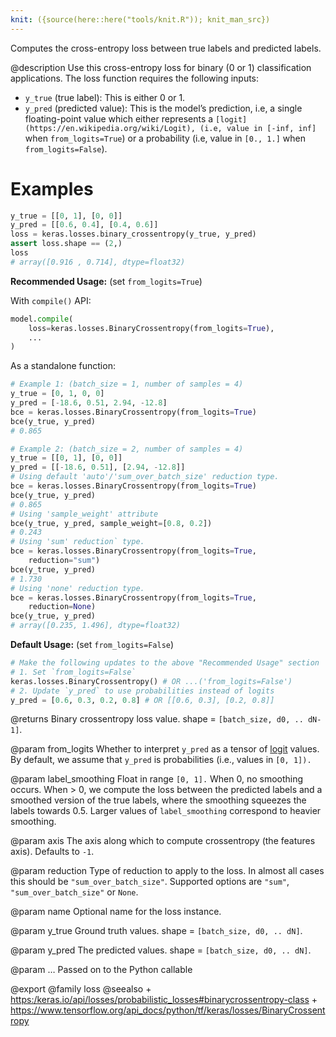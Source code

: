 ```yaml
---
knit: ({source(here::here("tools/knit.R")); knit_man_src})
---
```

Computes the cross-entropy loss between true labels and predicted labels.

@description
Use this cross-entropy loss for binary (0 or 1) classification applications.
The loss function requires the following inputs:

- `y_true` (true label): This is either 0 or 1.
- `y_pred` (predicted value): This is the model's prediction, i.e, a single
    floating-point value which either represents a
    `[logit](https://en.wikipedia.org/wiki/Logit), (i.e, value in [-inf, inf]`
    when `from_logits=True`) or a probability (i.e, value in `[0., 1.]` when
    `from_logits=False`).

# Examples
```python
y_true = [[0, 1], [0, 0]]
y_pred = [[0.6, 0.4], [0.4, 0.6]]
loss = keras.losses.binary_crossentropy(y_true, y_pred)
assert loss.shape == (2,)
loss
# array([0.916 , 0.714], dtype=float32)
```
**Recommended Usage:** (set `from_logits=True`)

With `compile()` API:

```python
model.compile(
    loss=keras.losses.BinaryCrossentropy(from_logits=True),
    ...
)
```

As a standalone function:

```python
# Example 1: (batch_size = 1, number of samples = 4)
y_true = [0, 1, 0, 0]
y_pred = [-18.6, 0.51, 2.94, -12.8]
bce = keras.losses.BinaryCrossentropy(from_logits=True)
bce(y_true, y_pred)
# 0.865
```

```python
# Example 2: (batch_size = 2, number of samples = 4)
y_true = [[0, 1], [0, 0]]
y_pred = [[-18.6, 0.51], [2.94, -12.8]]
# Using default 'auto'/'sum_over_batch_size' reduction type.
bce = keras.losses.BinaryCrossentropy(from_logits=True)
bce(y_true, y_pred)
# 0.865
# Using 'sample_weight' attribute
bce(y_true, y_pred, sample_weight=[0.8, 0.2])
# 0.243
# Using 'sum' reduction` type.
bce = keras.losses.BinaryCrossentropy(from_logits=True,
    reduction="sum")
bce(y_true, y_pred)
# 1.730
# Using 'none' reduction type.
bce = keras.losses.BinaryCrossentropy(from_logits=True,
    reduction=None)
bce(y_true, y_pred)
# array([0.235, 1.496], dtype=float32)
```

**Default Usage:** (set `from_logits=False`)

```python
# Make the following updates to the above "Recommended Usage" section
# 1. Set `from_logits=False`
keras.losses.BinaryCrossentropy() # OR ...('from_logits=False')
# 2. Update `y_pred` to use probabilities instead of logits
y_pred = [0.6, 0.3, 0.2, 0.8] # OR [[0.6, 0.3], [0.2, 0.8]]
```

@returns
Binary crossentropy loss value. shape = `[batch_size, d0, .. dN-1]`.

@param from_logits
Whether to interpret `y_pred` as a tensor of
[logit](https://en.wikipedia.org/wiki/Logit) values. By default, we
assume that `y_pred` is probabilities (i.e., values in `[0, 1]).`

@param label_smoothing
Float in range `[0, 1].` When 0, no smoothing occurs.
When > 0, we compute the loss between the predicted labels
and a smoothed version of the true labels, where the smoothing
squeezes the labels towards 0.5. Larger values of
`label_smoothing` correspond to heavier smoothing.

@param axis
The axis along which to compute crossentropy (the features axis).
Defaults to `-1`.

@param reduction
Type of reduction to apply to the loss. In almost all cases
this should be `"sum_over_batch_size"`.
Supported options are `"sum"`, `"sum_over_batch_size"` or `None`.

@param name
Optional name for the loss instance.

@param y_true
Ground truth values. shape = `[batch_size, d0, .. dN]`.

@param y_pred
The predicted values. shape = `[batch_size, d0, .. dN]`.

@param ...
Passed on to the Python callable

@export
@family loss
@seealso
+ <https:/keras.io/api/losses/probabilistic_losses#binarycrossentropy-class>
+ <https://www.tensorflow.org/api_docs/python/tf/keras/losses/BinaryCrossentropy>
